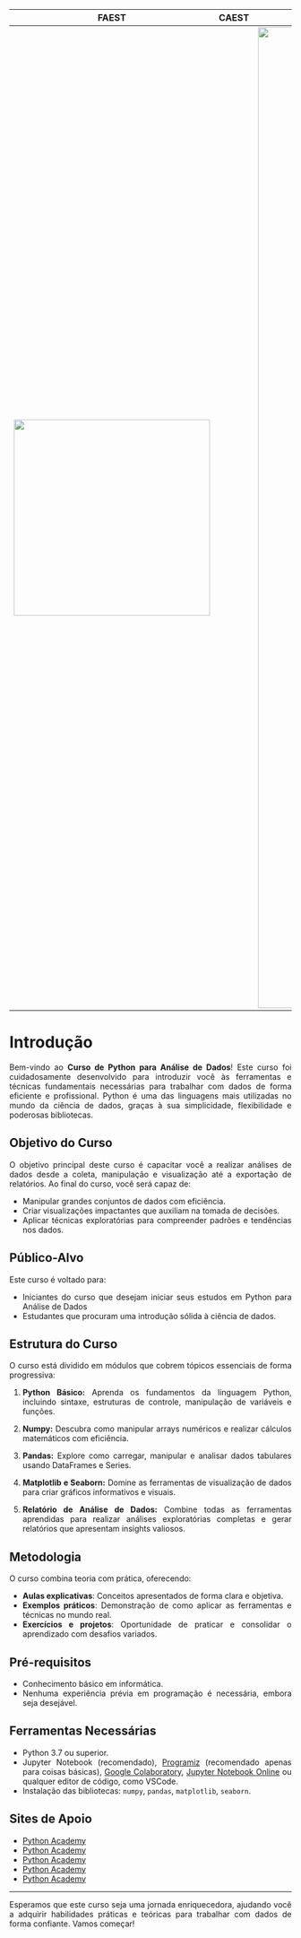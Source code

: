 ```{=html}
<style>
  body{text-align: justify}
</style>
```

:::: progress
:::: {.progress-bar style="width: 100%;"}
::::
::::

| FAEST | CAEST | PYTHON |
|----|----|----|
| ![](https://www.faest.icen.ufpa.br/images/110.png){fig-align="center" width="350"} |  | ![](https://www.python.org/static/img/python-logo.png){fig-align="center" width="1750"} |

# Introdução

Bem-vindo ao **Curso de Python para Análise de Dados**! Este curso foi cuidadosamente desenvolvido para introduzir você às ferramentas e técnicas fundamentais necessárias para trabalhar com dados de forma eficiente e profissional. Python é uma das linguagens mais utilizadas no mundo da ciência de dados, graças à sua simplicidade, flexibilidade e poderosas bibliotecas.

## Objetivo do Curso

O objetivo principal deste curso é capacitar você a realizar análises de dados desde a coleta, manipulação e visualização até a exportação de relatórios. Ao final do curso, você será capaz de:

-   Manipular grandes conjuntos de dados com eficiência.
-   Criar visualizações impactantes que auxiliam na tomada de decisões.
-   Aplicar técnicas exploratórias para compreender padrões e tendências nos dados.

## Público-Alvo

Este curso é voltado para:

-   Iniciantes do curso que desejam iniciar seus estudos em Python para Análise de Dados
-   Estudantes que procuram uma introdução sólida à ciência de dados.

## Estrutura do Curso

O curso está dividido em módulos que cobrem tópicos essenciais de forma progressiva:

1.  **Python Básico:** Aprenda os fundamentos da linguagem Python, incluindo sintaxe, estruturas de controle, manipulação de variáveis e funções.

2.  **Numpy:** Descubra como manipular arrays numéricos e realizar cálculos matemáticos com eficiência.

3.  **Pandas:** Explore como carregar, manipular e analisar dados tabulares usando DataFrames e Series.

4.  **Matplotlib e Seaborn:** Domine as ferramentas de visualização de dados para criar gráficos informativos e visuais.

5.  **Relatório de Análise de Dados:** Combine todas as ferramentas aprendidas para realizar análises exploratórias completas e gerar relatórios que apresentam insights valiosos.

## Metodologia

O curso combina teoria com prática, oferecendo:

-   **Aulas explicativas**: Conceitos apresentados de forma clara e objetiva.
-   **Exemplos práticos**: Demonstração de como aplicar as ferramentas e técnicas no mundo real.
-   **Exercícios e projetos**: Oportunidade de praticar e consolidar o aprendizado com desafios variados.

## Pré-requisitos

-   Conhecimento básico em informática.
-   Nenhuma experiência prévia em programação é necessária, embora seja desejável.

## Ferramentas Necessárias

-   Python 3.7 ou superior.
-   Jupyter Notebook (recomendado), [Programiz](https://www.programiz.com/python-programming/online-compiler/) (recomendado apenas para coisas básicas), [Google Colaboratory](https://colab.research.google.com/), [Jupyter Notebook Online](https://jupyter.org/try-jupyter/lab/) ou qualquer editor de código, como VSCode.
-   Instalação das bibliotecas: `numpy`, `pandas`, `matplotlib`, `seaborn`.

## Sites de Apoio

- [Python Academy](https://pythonacademy.com.br/)
- [Python Academy](https://pythonacademy.com.br/)
- [Python Academy](https://pythonacademy.com.br/)
- [Python Academy](https://pythonacademy.com.br/)
- [Python Academy](https://pythonacademy.com.br/)

------------------------------------------------------------------------

Esperamos que este curso seja uma jornada enriquecedora, ajudando você a adquirir habilidades práticas e teóricas para trabalhar com dados de forma confiante. Vamos começar!

:::: progress
:::: {.progress-bar style="width: 100%;"}
::::
::::